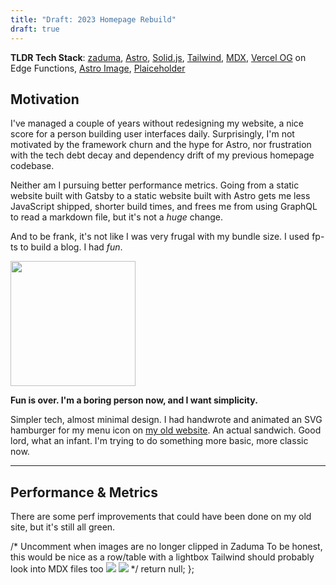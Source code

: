```yaml
---
title: "Draft: 2023 Homepage Rebuild"
draft: true
---
```


<div class="full-w-child">

**TLDR Tech Stack**: [zaduma], [Astro], [Solid.js][solid], [Tailwind], [MDX],
[Vercel OG][vercel-og] on Edge Functions, [Astro Image][astro-image],
[Plaiceholder]

</div>

[zaduma]: https://github.com/hasparus/zaduma
[astro]: https://astro.build/
[solid]: https://www.solidjs.com/
[tailwind]: https://tailwindcss.com/
[mdx]: https://mdxjs.com/
[vercel-og]:
  https://vercel.com/docs/concepts/functions/edge-functions/og-image-generation
[astro-image]: https://docs.astro.build/en/guides/integrations-guide/image/
[plaiceholder]: https://plaiceholder.co/

## Motivation

I've managed a couple of years without redesigning my website, a nice score for
a person building user interfaces daily. Surprisingly, I'm not motivated by the
framework churn and the hype for Astro, nor frustration with the tech debt decay
and dependency drift of my previous homepage codebase.

Neither am I pursuing better performance metrics. Going from a static website
built with Gatsby to a static website built with Astro gets me less JavaScript
shipped, shorter build times, and frees me from using GraphQL to read a markdown
file, but it's not a _huge_ change.

And to be frank, it's not like I was very frugal with my bundle size. I used
fp-ts to build a blog. I&nbsp;had&nbsp;_fun_.

<img
  style="height:200px"
  src="/content/2023-homepage-rebuild/bro-wtf-fp-ts.png"
/>

**Fun is over. I'm a boring person now, and I want simplicity.**

Simpler tech, almost minimal design. I had handwrote and animated an SVG hamburger for my menu icon on [my old website](https://old-hasparus.netlify.app/). An actual sandwich. Good lord, what an infant. I'm trying to do something more basic, more classic now.

---

## Performance & Metrics

There are some perf improvements that could have been done on my old site, but
it's still all green.

  /*  Uncomment when images are no longer clipped in Zaduma
 To be honest, this would be nice as a row/table with a lightbox
 Tailwind should probably look into MDX files too
 ![](/content/2023-homepage-rebuild/old-desktop.png) 
 ![](/content/2023-homepage-rebuild/old-mobile.png) */
  return null;
};
